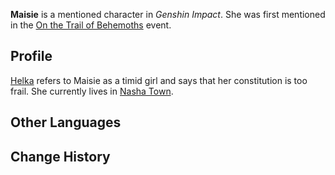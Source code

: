 {{Stub}}
{{Character Infobox
|title            = 
|type             = Mentioned
|image            = NPC Maisie.png
|region           = Snezhnaya
|location         = 
|affiliation      = 
|deceased         = 

|ancestry         = <!-- Clan/family -->
|father           = 
|mother           = 
|spouse           = 
|sibling          = 
|child            = 
|relative         = 

|voiceEN          = 
|voiceCN          = 
|voiceJP          = 
|voiceKR          = 
}}
'''Maisie''' is a mentioned character in ''Genshin Impact''. She was first mentioned in the [[On the Trail of Behemoths]] event. 

==Profile==
[[Helka]] refers to Maisie as a timid girl and says that her constitution is too frail. She currently lives in [[Nasha Town]].
<!-- 
===Appearance===
''(To be added.)''

==Story==
''(To be added.)''

==Character Mentions==
{{Character Mentions}}
 
==Notes==
{{Reflist|note=1}}
-->
==Other Languages==
{{Other Languages|default_hidden=1
|en      = Maisie
|zhs     = 玫熙
|zhs_rm  = 
|zht     = 玫熙
|zht_rm  = 
|ja      = メイジー
|ja_rm   = 
|ko      = 메이시
|es      = Macey
|fr      = Maisie
|ru      = Мейси
|th      = Maisie
|vi      = Maisie
|de      = Maisie
|id      = Maisie
|pt      = Macey
|tr      = Maisie
|it      = Maisie
}}

==Change History==
{{Change History|introduced=5.3}}
<!--
==References==
{{Reflist}}
-->